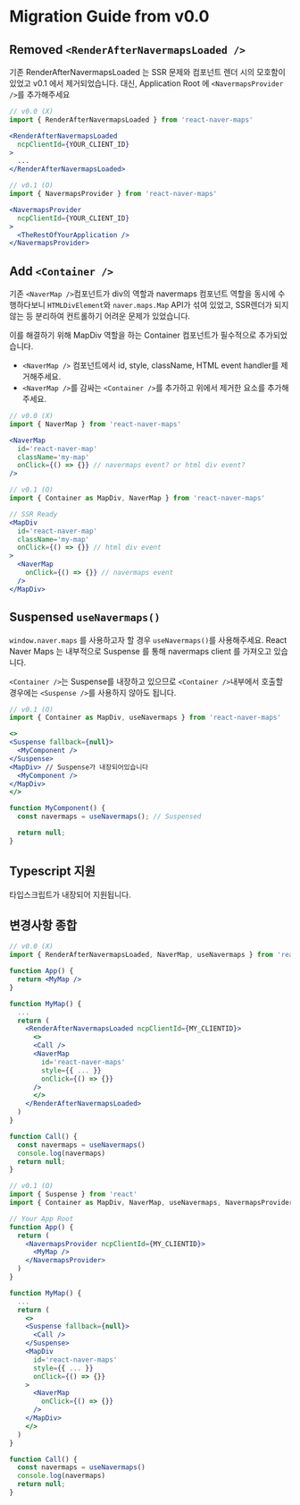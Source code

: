 # Migration Guide from v0.0

## Removed `<RenderAfterNavermapsLoaded />`

기존 RenderAfterNavermapsLoaded 는 SSR 문제와 컴포넌트 렌더 시의 모호함이 있었고 v0.1 에서 제거되었습니다. 
대신, Application Root 에 `<NavermapsProvider />`를 추가해주세요

``` jsx
// v0.0 (X)
import { RenderAfterNavermapsLoaded } from 'react-naver-maps'

<RenderAfterNavermapsLoaded
  ncpClientId={YOUR_CLIENT_ID}
>
  ...
</RenderAfterNavermapsLoaded>

// v0.1 (O)
import { NavermapsProvider } from 'react-naver-maps'

<NavermapsProvider
  ncpClientId={YOUR_CLIENT_ID}
>
  <TheRestOfYourApplication />
</NavermapsProvider>
```

## Add `<Container />`

기존 `<NaverMap />`컴포넌트가 div의 역할과 navermaps 컴포넌트 역할을 동시에 수행하다보니 `HTMLDivElement`와 `naver.maps.Map` API가 섞여 있었고, 
SSR렌더가 되지 않는 등 분리하여 컨트롤하기 어려운 문제가 있었습니다.

이를 해결하기 위해 MapDiv 역할을 하는 Container 컴포넌트가 필수적으로 추가되었습니다. 

- `<NaverMap />` 컴포넌트에서 id, style, className, HTML event handler를 제거해주세요.
- `<NaverMap />`를 감싸는 `<Container />`를 추가하고 위에서 제거한 요소를 추가해주세요.

``` jsx
// v0.0 (X)
import { NaverMap } from 'react-naver-maps'

<NaverMap 
  id='react-naver-map'
  className='my-map'
  onClick={() => {}} // navermaps event? or html div event?
/>

// v0.1 (O)
import { Container as MapDiv, NaverMap } from 'react-naver-maps'

// SSR Ready
<MapDiv
  id='react-naver-map'
  className='my-map'
  onClick={() => {}} // html div event
>
  <NaverMap 
    onClick={() => {}} // navermaps event
  />
</MapDiv>
```


## Suspensed `useNavermaps()`

`window.naver.maps` 를 사용하고자 할 경우 `useNavermaps()`를 사용해주세요. 
React Naver Maps 는 내부적으로 Suspense 를 통해 navermaps client 를 가져오고 있습니다.

`<Container />`는 Suspense를 내장하고 있으므로 `<Container />`내부에서 호출할 경우에는 `<Suspense />`를 사용하지 않아도 됩니다.

``` jsx
// v0.1 (O)
import { Container as MapDiv, useNavermaps } from 'react-naver-maps'

<>
<Suspense fallback={null}>
  <MyComponent />
</Suspense>
<MapDiv> // Suspense가 내장되어있습니다
  <MyComponent />
</MapDiv>
</>

function MyComponent() {
  const navermaps = useNavermaps(); // Suspensed

  return null;
}
```

## Typescript 지원

타입스크립트가 내장되어 지원됩니다.


## 변경사항 종합

``` jsx
// v0.0 (X)
import { RenderAfterNavermapsLoaded, NaverMap, useNavermaps } from 'react-naver-maps'

function App() {
  return <MyMap />
}

function MyMap() {
  ...
  return (
    <RenderAfterNavermapsLoaded ncpClientId={MY_CLIENTID}>
      <>
      <Call />
      <NaverMap
        id='react-naver-maps'
        style={{ ... }}
        onClick={() => {}}
      />
      </>
    </RenderAfterNavermapsLoaded>
  )
}

function Call() {
  const navermaps = useNavermaps()
  console.log(navermaps)
  return null;
}

```

``` jsx
// v0.1 (O)
import { Suspense } from 'react'
import { Container as MapDiv, NaverMap, useNavermaps, NavermapsProvider } from 'react-naver-maps'

// Your App Root
function App() {
  return (
    <NavermapsProvider ncpClientId={MY_CLIENTID}>
      <MyMap />
    </NavermapsProvider>
  )
}

function MyMap() {
  ...
  return (
    <>
    <Suspense fallback={null}>
      <Call />
    </Suspense>
    <MapDiv
      id='react-naver-maps'
      style={{ ... }}
      onClick={() => {}}
    >
      <NaverMap
        onClick={() => {}}
      />
    </MapDiv>
    </>
  )
}

function Call() {
  const navermaps = useNavermaps()
  console.log(navermaps)
  return null;
}

```